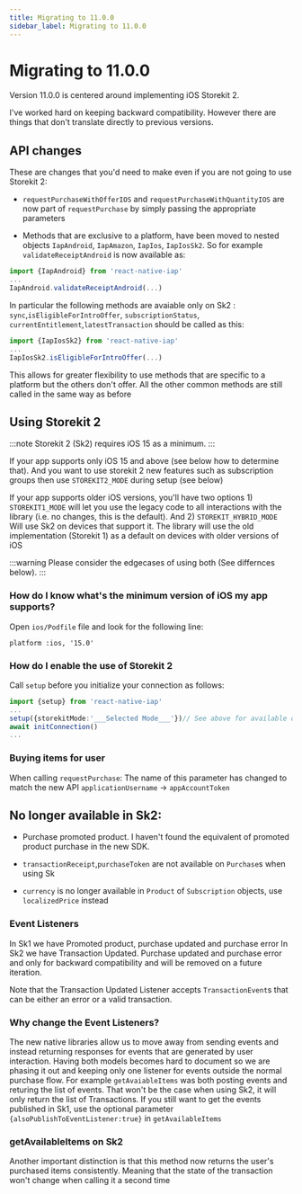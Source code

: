 ```yaml
---
title: Migrating to 11.0.0
sidebar_label: Migrating to 11.0.0
---
```



<AdFitTopFixed />

# Migrating to 11.0.0

Version 11.0.0 is centered around implementing iOS Storekit 2.

I've worked hard on keeping backward compatibility. However there are things that don't translate directly to previous versions.

## API changes

These are changes that you'd need to make even if you are not going to use Storekit 2:

- `requestPurchaseWithOfferIOS` and `requestPurchaseWithQuantityIOS` are now part of `requestPurchase` by simply passing the appropriate parameters

- Methods that are exclusive to a platform, have been moved to nested objects `IapAndroid`, `IapAmazon`, `IapIos`, `IapIosSk2`. So for example `validateReceiptAndroid` is now available as:

```ts
import {IapAndroid} from 'react-native-iap'
...
IapAndroid.validateReceiptAndroid(...)
```

In particular the following methods are avaiable only on Sk2 : `sync`,`isEligibleForIntroOffer`, `subscriptionStatus`, `currentEntitlement`,`latestTransaction` should be called as this:

```ts
import {IapIosSk2} from 'react-native-iap'
...
IapIosSk2.isEligibleForIntroOffer(...)
```

This allows for greater flexibility to use methods that are specific to a platform but the others don't offer. All the other common methods are still called in the same way as before

## Using Storekit 2

:::note
Storekit 2 (Sk2) requires iOS 15 as a minimum.
:::

If your app supports only iOS 15 and above (see below how to determine that). And you want to use storekit 2 new features such as subscription groups then use `STOREKIT2_MODE` during setup (see below)

If your app supports older iOS versions, you'll have two options 1) `STOREKIT1_MODE` will let you use the legacy code to all interactions with the library (i.e. no changes, this is the default). And 2) `STOREKIT_HYBRID_MODE` Will use Sk2 on devices that support it. The library will use the old implementation (Storekit 1) as a default on devices with older versions of iOS

:::warning
Please consider the edgecases of using both (See differnces below).
:::

### How do I know what's the minimum version of iOS my app supports?

Open `ios/Podfile` file
and look for the following line:

```
platform :ios, '15.0'
```

### How do I enable the use of Storekit 2

Call `setup` before you initialize your connection as follows:

```ts
import {setup} from 'react-native-iap'
...
setup({storekitMode:'___Selected Mode___'})// See above for available options
await initConnection()
...
```

### Buying items for user

When calling `requestPurchase`:
The name of this parameter has changed to match the new API
`applicationUsername` -> `appAccountToken`

## No longer available in Sk2:

- Purchase promoted product. I haven't found the equivalent of promoted product purchase in the new SDK.

- `transactionReceipt`,`purchaseToken` are not available on `Purchase`s when using Sk

- `currency` is no longer available in `Product` of `Subscription` objects, use `localizedPrice` instead

### Event Listeners

In Sk1 we have Promoted product, purchase updated and purchase error
In Sk2 we have Transaction Updated. Purchase updated and purchase error and only for backward compatibility and will be removed on a future iteration.

Note that the Transaction Updated Listener accepts `TransactionEvent`s that can be either an error or a valid transaction.

### Why change the Event Listeners?

The new native libraries allow us to move away from sending events and instead returning responses for events that are generated by user interaction. Having both models becomes hard to document so we are phasing it out and keeping only one listener for events outside the normal purchase flow.
For example `getAvaiableItems` was both posting events and returing the list of events. That won't be the case when using Sk2, it will only return the list of Transactions. If you still want to get the events published in Sk1, use the optional parameter `{alsoPublishToEventListener:true}` in `getAvailableItems`

### getAvailableItems on Sk2

Another important distinction is that this method now returns the user's purchased items consistently. Meaning that the state of the transaction won't change when calling it a second time
